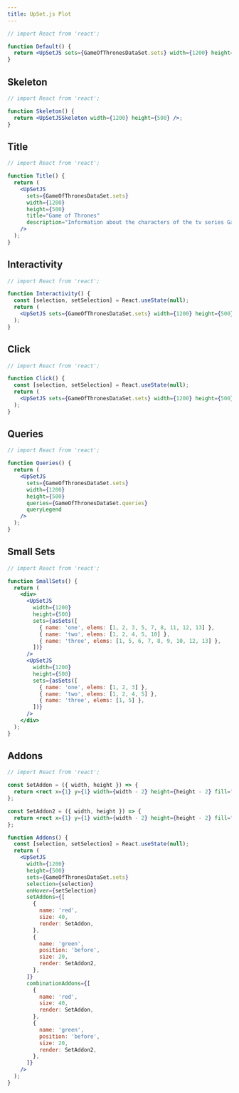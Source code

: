 ```yaml
---
title: UpSet.js Plot
---
```


```jsx live
// import React from 'react';

function Default() {
  return <UpSetJS sets={GameOfThronesDataSet.sets} width={1200} height={500} />;
}
```

## Skeleton

```jsx live
// import React from 'react';

function Skeleton() {
  return <UpSetJSSkeleton width={1200} height={500} />;
}
```

## Title

```jsx live
// import React from 'react';

function Title() {
  return (
    <UpSetJS
      sets={GameOfThronesDataSet.sets}
      width={1200}
      height={500}
      title="Game of Thrones"
      description="Information about the characters of the tv series Game of Thrones"
    />
  );
}
```

## Interactivity

```jsx live
// import React from 'react';

function Interactivity() {
  const [selection, setSelection] = React.useState(null);
  return (
    <UpSetJS sets={GameOfThronesDataSet.sets} width={1200} height={500} selection={selection} onHover={setSelection} />
  );
}
```

## Click

```jsx live
// import React from 'react';

function Click() {
  const [selection, setSelection] = React.useState(null);
  return (
    <UpSetJS sets={GameOfThronesDataSet.sets} width={1200} height={500} selection={selection} onClick={setSelection} />
  );
}
```

## Queries

```jsx live
// import React from 'react';

function Queries() {
  return (
    <UpSetJS
      sets={GameOfThronesDataSet.sets}
      width={1200}
      height={500}
      queries={GameOfThronesDataSet.queries}
      queryLegend
    />
  );
}
```

## Small Sets

```jsx live
// import React from 'react';

function SmallSets() {
  return (
    <div>
      <UpSetJS
        width={1200}
        height={500}
        sets={asSets([
          { name: 'one', elems: [1, 2, 3, 5, 7, 8, 11, 12, 13] },
          { name: 'two', elems: [1, 2, 4, 5, 10] },
          { name: 'three', elems: [1, 5, 6, 7, 8, 9, 10, 12, 13] },
        ])}
      />
      <UpSetJS
        width={1200}
        height={500}
        sets={asSets([
          { name: 'one', elems: [1, 2, 3] },
          { name: 'two', elems: [1, 2, 4, 5] },
          { name: 'three', elems: [1, 5] },
        ])}
      />
    </div>
  );
}
```

## Addons

```jsx live
// import React from 'react';

const SetAddon = ({ width, height }) => {
  return <rect x={1} y={1} width={width - 2} height={height - 2} fill="red"></rect>;
};

const SetAddon2 = ({ width, height }) => {
  return <rect x={1} y={1} width={width - 2} height={height - 2} fill="green"></rect>;
};

function Addons() {
  const [selection, setSelection] = React.useState(null);
  return (
    <UpSetJS
      width={1200}
      height={500}
      sets={GameOfThronesDataSet.sets}
      selection={selection}
      onHover={setSelection}
      setAddons={[
        {
          name: 'red',
          size: 40,
          render: SetAddon,
        },
        {
          name: 'green',
          position: 'before',
          size: 20,
          render: SetAddon2,
        },
      ]}
      combinationAddons={[
        {
          name: 'red',
          size: 40,
          render: SetAddon,
        },
        {
          name: 'green',
          position: 'before',
          size: 20,
          render: SetAddon2,
        },
      ]}
    />
  );
}
```
